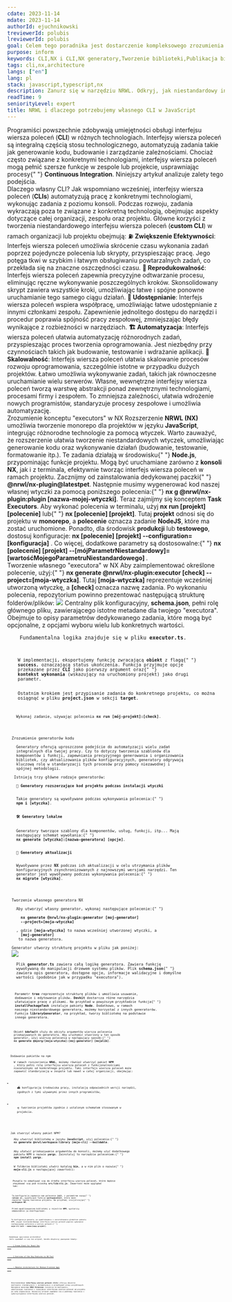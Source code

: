 ```yaml
---
cdate: 2023-11-14
mdate: 2023-11-14
authorId: ejuchnikowski
treviewerId: polubis
lreviewerId: polubis
goal: Celem tego poradnika jest dostarczenie kompleksowego zrozumienia procesu tworzenia niestandardowego interfejsu wiersza poleceń (CLI) oraz udzielenie wskazówek dotyczących publikacji utworzonego narzędzia w rejestrze NPM.
purpose: inform
keywords: CLI,NX i CLI,NX generatory,Tworzenie biblioteki,Publikacja biblioteki na NPM
tags: cli,nx,architecture
langs: ["en"]
lang: pl
stack: javascript,typescript,nx
description: Zanurz się w narzędziu NRWL. Odkryj, jak niestandardowy interfejs wiersza poleceń (CLI) w języku JavaScript podnosi kontrolę i skalowalność projektu.
readTime: 9
seniorityLevel: expert
title: NRWL i dlaczego potrzebujemy własnego CLI w JavaScript
---
```


<Prelude>
  <M>
    Programiści powszechnie zdobywają umiejętności obsługi interfejsu wiersza
    poleceń (<B>CLI</B>) w różnych technologiach. Interfejsy wiersza poleceń są
    integralną częścią stosu technologicznego, automatyzują zadania takie jak
    generowanie kodu, budowanie i zarządzanie zależnościami. Chociaż często
    związane z konkretnymi technologiami, interfejsy wiersza poleceń mogą pełnić
    szersze funkcje w zespole lub projekcie, usprawniając procesy{" "}
    <B>Continuous Integration</B>. Niniejszy artykuł analizuje zalety tego
    podejścia.
  </M>
</Prelude>

<Section>
  <XL>Dlaczego własny CLI?</XL>
  <M>
    Jak wspomniano wcześniej, interfejsy wiersza poleceń (<B>CLIs</B>)
    automatyzują pracę z konkretnymi technologiami, wykonując zadania z poziomu
    konsoli. Podczas rozwoju, zadania wykraczają poza te związane z konkretną
    technologią, obejmując aspekty dotyczące całej organizacji, zespołu oraz
    projektu. Główne korzyści z tworzenia niestandardowego interfejsu wiersza
    poleceń (<B>custom CLI</B>) w ramach organizacji lub projektu obejmują:
  </M>
  <M>
    ⛽ <B>Zwiększenie Efektywności</B>: Interfejs wiersza poleceń umożliwia
    skrócenie czasu wykonania zadań poprzez pojedyncze polecenia lub skrypty,
    przyspieszając pracę. Jego potęga tkwi w szybkim i łatwym obsługiwaniu
    powtarzalnych zadań, co przekłada się na znaczne oszczędności czasu.
  </M>
  <M>
    <B>🎡 Reprodukowalność</B>: Interfejs wiersza poleceń zapewnia precyzyjne
    odtwarzanie procesu, eliminując ręczne wykonywanie poszczególnych kroków.
    Skonsolidowany skrypt zawiera wszystkie kroki, umożliwiając łatwe i spójne
    ponowne uruchamianie tego samego ciągu działań.
  </M>
  <M>
    <B>🔀 Udostępnianie</B>: Interfejs wiersza poleceń wspiera współpracę,
    umożliwiając łatwe udostępnianie z innymi członkami zespołu. Zapewnienie
    jednolitego dostępu do narzędzi i procedur poprawia spójność pracy
    zespołowej, zmniejszając błędy wynikające z rozbieżności w narzędziach.
  </M>
  <M>
    <B>🏗️ Automatyzacja</B>: Interfejs wiersza poleceń ułatwia automatyzację
    różnorodnych zadań, przyspieszając proces tworzenia oprogramowania. Jest
    niezbędny przy czynnościach takich jak budowanie, testowanie i wdrażanie
    aplikacji.
  </M>
  <M>
    <B>🚏 Skalowalność</B>: Interfejs wiersza poleceń ułatwia skalowanie
    procesów rozwoju oprogramowania, szczególnie istotne w przypadku dużych
    projektów. Łatwo umożliwia wykonywanie zadań, takich jak równoczesne
    uruchamianie wielu serwerów.
  </M>
  <M>
    Własne, wewnętrzne interfejsy wiersza poleceń tworzą warstwę abstrakcji
    ponad zewnętrznymi technologiami, procesami firmy i zespołem. To zmniejsza
    zależności, ułatwia wdrożenie nowych programistów, standaryzuje procesy
    zespołowe i umożliwia automatyzację.
  </M>
</Section>

<Section>
  <XL>Zrozumienie konceptu "executors" w NX</XL>
  <M>
    Rozszerzenie <B>NRWL (NX)</B> umożliwia tworzenie monorepo dla projektów w
    języku <B>JavaScript</B>, integrując różnorodne technologie za pomocą
    wtyczek. Warto zauważyć, że rozszerzenie ułatwia tworzenie niestandardowych
    wtyczek, umożliwiając generowanie kodu oraz wykonywanie działań (budowanie,
    testowanie, formatowanie itp.). Te zadania działają w środowisku{" "}
    <B>Node.js</B>, przypominając funkcje projektu. Mogą być uruchamiane zarówno
    z <B>konsoli NX</B>, jak i z terminala, efektywnie tworząc interfejs wiersza
    poleceń w ramach projektu.
  </M>
  <M>
    Zacznijmy od zainstalowania dedykowanej paczki{" "}
    <B>@nrwl/nx-plugin@latestpet</B>. Następnie musimy wygenerować kod naszej
    własnej wtyczki za pomocą poniższego polecenia:{" "}
    <B>nx g @nrwl/nx-plugin:plugin [nazwa-mojej-wtyczki]</B>.
  </M>
  <M>
    Teraz zajmijmy się konceptem <B>Task Executors</B>. Aby wykonać polecenia w
    terminalu, użyj <B>nx run [projekt] [polecenie]</B> lub{" "}
    <B>nx [polecenie] [projekt]</B>. Tutaj <B>projekt</B> odnosi się do projektu
    w <B>monorepo</B>, a <B>polecenie</B> oznacza zadanie <B>NodeJS</B>, które
    ma zostać uruchomione.
  </M>
  <M>
    Ponadto, dla środowisk <B>produkcji</B> lub <B>testowego</B>, dostosuj
    konfiguracje: <B>nx [polecenie] [projekt] --configuration=[konfiguracja]</B>
    .
  </M>
  <M>
    Co więcej, dodatkowe parametry są dostosowalne:{" "}
    <B>
      nx [polecenie] [projekt]
      --[mójParametrNiestandardowy]=[wartośćMojegoParametruNiestandardowego]
    </B>
    .
  </M>
</Section>

<Section>
  <XL>Tworzenie własnego "executora" w NX</XL>
  <M>
    Aby zaimplementować określone polecenie, użyj:{" "}
    <B>nx generate @nrwl/nx-plugin:executor [check] --project=[moja-wtyczka]</B>.
    Tutaj <B>[moja-wtyczka]</B> reprezentuje wcześniej utworzoną wtyczkę, a <B>
      [check]
    </B> oznacza nazwę zadania.
  </M>
  <M>
    Po wykonaniu polecenia, repozytorium powinno prezentować następującą
    strukturę folderów/plików:
  </M>
  <Image
    src="https://raw.githubusercontent.com/polubis/Snippets-for-articles-and-lessons/main/NRWL%20extension%20and%20why%20do%20we%20need%20our%20own%20cli%20in%20JavaScript/1.jpg"
    description="Struktura folderów/plików"
  />
  <M>
    Centralny plik konfiguracyjny, <B>schema.json</B>, pełni rolę głównego
    pliku, zawierającego istotne metadane dla twojego "executora". Obejmuje to
    opisy parametrów dedykowanego zadania, które mogą być opcjonalne, z opcjami
    wyboru wielu lub konkretnych wartości.
  </M>
  <Code
    mode="dynamic"
    lang="json"
    description="Plik schema.json"
    src="https://raw.githubusercontent.com/polubis/Snippets-for-articles-and-lessons/main/NRWL%20extension%20and%20why%20do%20we%20need%20our%20own%20cli%20in%20JavaScript/1.json"
    linesCount={10}
  />
  <M>
    Fundamentalna logika znajduje się w pliku <B>executor.ts</B>.
  </M>
  <Code
    mode="dynamic"
    lang="ts"
    description="Plik executor.ts"
    src="https://raw.githubusercontent.com/polubis/Snippets-for-articles-and-lessons/main/NRWL%20extension%20and%20why%20do%20we%20need%20our%20own%20cli%20in%20JavaScript/2.ts"
    linesCount={15}
  />
  <M>
    W implementacji, eksportujemy funkcję zwracającą <B>obiekt</B> z flagą{" "}
    <B>success</B>, oznaczającą status ukończenia. Funkcja przyjmuje opcje
    przekazane przez <B>CLI</B> jako pierwszy argument oraz{" "}
    <B>kontekst wykonania</B> (wskazujący na uruchomiony projekt) jako drugi
    parametr.
  </M>
  <M>
    Ostatnim krokiem jest przypisanie zadania do konkretnego projektu, co można
    osiągnąć w pliku <B>project.json</B> w sekcji <B>target</B>.
  </M>
  <Code
    mode="dynamic"
    lang="json"
    description="Ostatnia konfiguracja"
    src="https://raw.githubusercontent.com/polubis/Snippets-for-articles-and-lessons/main/NRWL%20extension%20and%20why%20do%20we%20need%20our%20own%20cli%20in%20JavaScript/3.json"
    linesCount={20}
  />
  <M>
    Wykonaj zadanie, używając polecenia <B>nx run [mój-projekt]:[check]</B>.
  </M>
</Section>

<Section>
  <XL>Zrozumienie generatorów kodu</XL>
  <M>
    Generatory oferują uproszczone podejście do automatyzacji wielu zadań
    integralnych dla twojej pracy. Czy to dotyczy tworzenia szablonów dla
    komponentów i funkcji, zapewniania precyzyjnego generowania i organizowania
    bibliotek, czy aktualizowania plików konfiguracyjnych, generatory odgrywają
    kluczową rolę w standaryzacji tych procesów przy pomocy niezawodnej i
    spójnej metodologii.
  </M>
  <M> Istnieją trzy główne rodzaje generatorów:</M>
  <M>
    <B>🛫 Generatory rozszerzające kod projektu podczas instalacji wtyczki</B>
  </M>
  <M>
    Takie generatory są wywoływane podczas wykonywania polecenia:{" "}
    <B>npm i [wtyczka]</B>.
  </M>
  <M>
    <B>🛠️ Generatory lokalne</B>
  </M>
  <M>
    Generatory tworzące szablony dla komponentów, usług, funkcji, itp... Mają
    następujący schemat wywołania:{" "}
    <B>nx generate [wtyczka]:[nazwa-generatora] [opcje]</B>.
  </M>
  <M>
    <B>🚀 Generatory aktualizacji</B>
  </M>
  <M>
    Wywoływane przez <B>NX</B> podczas ich aktualizacji w celu utrzymania plików
    konfiguracyjnych zsynchronizowanych z najnowszymi wersjami narzędzi. Ten
    generator jest wywoływany podczas wykonywania polecenia:{" "}
    <B>nx migrate [wtyczka]</B>.
  </M>
</Section>

<Section>
  <XL>Tworzenie własnego generatora NX</XL>
  <M>
    Aby utworzyć własny generator, wykonaj następujące polecenie:{" "}
    <B>
      nx generate @nrwl/nx-plugin:generator [moj-generator]
      --project=[moja-wtyczka]
    </B>
    , gdzie <B>[moja-wtyczka]</B> to nazwa wcześniej utworzonej wtyczki, a <B>
      [moj-generator]
    </B> to nazwa generatora.
  </M>
  <M>Generator utworzy strukturę projektu w pliku jak poniżej:</M>
  <Image
    src="https://raw.githubusercontent.com/polubis/Snippets-for-articles-and-lessons/main/NRWL%20extension%20and%20why%20do%20we%20need%20our%20own%20cli%20in%20JavaScript/2.jpg"
    description="Struktura folderów/plików"
  />
  <M>
    Plik <B>generator.ts</B> zawiera całą logikę generatora. Zawiera funkcję
    wywoływaną do manipulacji drzewem systemu plików. Plik <B>schema.json</B>{" "}
    zawiera opis generatora, dostępne opcje, informacje walidacyjne i domyślne
    wartości (podobnie jak w przypadku "executora").
  </M>
  <Code
    mode="dynamic"
    lang="tsx"
    description="Plik generator.ts"
    src="https://raw.githubusercontent.com/polubis/Snippets-for-articles-and-lessons/main/NRWL%20extension%20and%20why%20do%20we%20need%20our%20own%20cli%20in%20JavaScript/4.ts"
    linesCount={10}
  />
  <M>
    Parametr <B>tree</B> reprezentuje strukturę plików i umożliwia usuwanie,
    dodawanie i edytowanie plików. <B>Devkit</B> dostarcza różne narzędzia
    ułatwiające pracę z plikami. Na przykład w powyższym przykładzie funkcja{" "}
    <B>installPackageTask</B> instaluje pakiety <B>Node</B>. Dodatkowo, w ramach
    naszego niestandardowego generatora, możemy korzystać z innych generatorów.
    Funkcja <B>libraryGenerator</B>, na przykład, tworzy bibliotekę na podstawie
    innego generatora.
  </M>
  <Code
    mode="dynamic"
    lang="json"
    description="Plik schema.json"
    src="https://raw.githubusercontent.com/polubis/Snippets-for-articles-and-lessons/main/NRWL%20extension%20and%20why%20do%20we%20need%20our%20own%20cli%20in%20JavaScript/5.json"
    linesCount={16}
  />
  <M>
    Obiekt <B>$default</B> służy do odczytu argumentów wiersza polecenia
    przekazywanych do generatora. Aby uruchomić stworzony w ten sposób
    generator, użyj wiersza polecenia w następujący sposób:{" "}
    <B>nx generate @myorg/[moja-wtyczka]:[moj-generator] [mojalib]</B>.
  </M>
</Section>

<Section>
  <XL>Dodawanie pakietów na npm</XL>
  <M>
    W ramach rozszerzenia <B>NRWL</B>, możemy również utworzyć pakiet <B>NPM</B>
    , który pełni rolę interfejsu wiersza poleceń z funkcjonalnościami
    niezależnymi od konkretnego projektu. Taki interfejs wiersza poleceń może
    zapewnić standaryzację w zespole lub nawet w całej organizacji, obejmując:
  </M>
  <L>
    <Li>
      ⛴️ konfigurację środowiska pracy, instalację odpowiednich wersji narzędzi,
      zgodnych z tymi używanymi przez innych programistów,
    </Li>
    <Li>
      🛸 tworzenie projektów zgodnie z ustalonym schematem stosowanym w
      projekcie.
    </Li>
  </L>
</Section>

<Section>
  <XL>Jak stworzyć własny pakiet NPM?</XL>
  <M>
    Aby utworzyć bibliotekę w języku <B>JavaScript</B>, użyj polecenia:{" "}
    <B>nx generate @nrwl/workspace:library [moje-cli] --buildable</B>.
  </M>
  <M>
    Aby ułatwić przekazywanie argumentów do konsoli, możemy użyć dodatkowego
    pakietu NPM o nazwie <B>yargs</B>. Zainstaluj to narzędzie poleceniem:{" "}
    <B>npm install yargs</B>.
  </M>
  <M>
    W folderze biblioteki utwórz katalog <B>bin</B>, a w nim plik o nazwie{" "}
    <B>moje-cli.js</B> o następującej zawartości:
  </M>
  <Code
    mode="dynamic"
    lang="jsx"
    description="Plik moje-cli.js"
    src="https://raw.githubusercontent.com/polubis/Snippets-for-articles-and-lessons/main/NRWL%20extension%20and%20why%20do%20we%20need%20our%20own%20cli%20in%20JavaScript/6.js"
    linesCount={2}
  />
  <M>
    Pozwala to odwoływać się do źródła interfejsu wiersza poleceń, które będzie
    znajdować się pod ścieżką <B>src/lib/cli.js</B>. Zawartość może wyglądać
    tak:
  </M>
  <Code
    mode="dynamic"
    lang="tsx"
    description="Plik w ścieżce 'src/lib/cli.js'"
    src="https://raw.githubusercontent.com/polubis/Snippets-for-articles-and-lessons/main/NRWL%20extension%20and%20why%20do%20we%20need%20our%20own%20cli%20in%20JavaScript/7.js"
    linesCount={17}
  />
  <M>
    Ta konfiguracja zapewnia nam polecenie <B>init</B>, z parametrem nazwy{" "}
    <B>(alias n)</B>, wywołujące funkcję <B>workspaceInit</B>, która może
    zawierać logikę tworzenia projektu. Na przykład, inicjalizując{" "}
    <B>workspace NX</B>.
  </M>
  <M>
    Przed opublikowaniem biblioteki w rejestrze <B>NPM</B>, wystarczy
    odpowiednio ją skonfigurować.
  </M>
  <Code
    mode="dynamic"
    lang="json"
    description="Plik package.json"
    src="https://raw.githubusercontent.com/polubis/Snippets-for-articles-and-lessons/main/NRWL%20extension%20and%20why%20do%20we%20need%20our%20own%20cli%20in%20JavaScript/8.json"
    linesCount={14}
  />
  <M>
    Ta konfiguracja pozwala, po opublikowaniu i zainstalowaniu globalnie pakietu
    NPM, używać niestandardowego interfejsu wiersza poleceń poprzez wykonanie
    następującego polecenia w wierszu poleceń:{" "}
    <B>moje-cli init --name=[nowy-projekt]</B>.
  </M>
</Section>

<Section>
  <XL>Dodatkowe spojrzenie architekta!</XL>
  <M>Jeśli spodobał ci się ten artykuł, śmiało eksploruj powiązane tematy:</M>
  <M>
    <A href="/articles/thoughts/dream-stack-for-react-dev/" outside>
      🌟 Dream Stack for React Dev
    </A>
  </M>
  <M>
    <A href="/articles/tooling/deep-dive-into-nx-features/" outside>
      🥇 Overview of the Key Features in NX Tool
    </A>
  </M>
  <M>
    <A
      href="/articles/architecture/modular-architecture-for-medium-frontend-apps/"
      outside
    >
      ⭐ Modular Architecture for Medium Frontend Apps
    </A>
  </M>
</Section>

<Summary label="Podsumowanie">
  <M>
    Niestandardowe <B>interfejsy wiersza poleceń (CLIs)</B> oferują obszerne
    możliwości standaryzacji i automatyzacji w przepływach pracy projektowych.
    Narzędzie monorepo <B>NRWL Extension</B> rozszerza te możliwości,
    umożliwiając tworzenie i rozwijanie interfejsów wiersza poleceń od projektu
    po całą organizację. Niniejszy artykuł zagłębia się w podstawy tworzenia i
    wykorzystywania interfejsów wiersza poleceń.
  </M>
</Summary>
